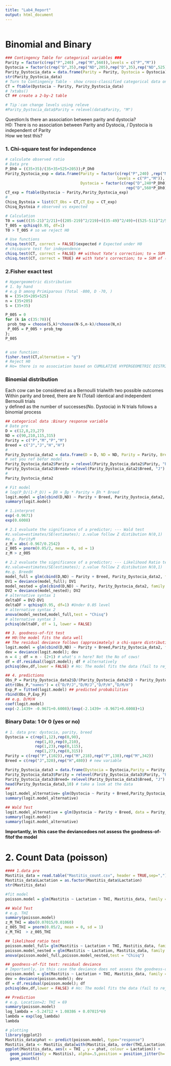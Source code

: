 ```yaml
---
title: "Lab4_Report"
output: html_document
---
```


```r

```

# Binomial and Binary  
```r
### Contingency Table for categorical variables ###
Parity = factor(c(rep("P",240) ,rep("M",560)),levels = c("P","M"))
Dystocia = factor(c(rep("D",35),rep("ND",205),rep("D",35),rep("ND",525)),levels = c("D","ND"))
Parity_Dystocia_data = data.frame(Parity = Parity, Dystocia = Dystocia) ## create data
str(Parity_Dystocia_data)
# Turn to Contingency Table - show cross-classified categorical data on two or more variables
CT = ftable(Dystocia ~ Parity, Parity_Dystocia_data)
# ?xtabs()
CT ## create a 2-by-2 table

# Tip：can change levels using releve
#Parity_Dystocia_data$Parity = relevel(data$Parity, "M") 
```

Question:Is there an association between parity and dystocia?  
H0: There is no association between Parity and Dystocia, / Dystocia is independent of Parity  
How we test this?  

### 1. Chi-square test for independence  
```r
# calculate observed ratio
# Data pre
P_Dh0 = ((35+35)/(35+35+525+205));P_Dh0
Parity_Dystocia_exp = data.frame(Parity = factor(c(rep("P",240) ,rep("M",560)),
                                                 levels = c("P","M")), 
                                 Dystocia = factor(c(rep("D",240*P_Dh0),rep("ND",240*(1-P_Dh0)),
                                                     rep("D",560*P_Dh0),rep("ND",560*(1-P_Dh0))),levels = c("D","ND")))
CT_exp = ftable(Dystocia ~ Parity,Parity_Dystocia_exp)
#
Chisq_Dystoia = list(CT_Obs = CT,CT_Exp = CT_exp)
Chisq_Dystoia # observed vs expected
```

```r
# Calculation
T0 = sum(((35-21)^2/21)+((205-219)^2/219)+((35-49)^2/49)+((525-511)^2/511))
T_005 = qchisq(0.95, df=1)
T0 > T_005 # so we reject H0
```

```r
# Use functions
chisq.test(CT, correct = FALSE)$expected # Expected under H0
# chisquare test for independence
chisq.test(CT, correct = FALSE) ## without Yate's correction; to = SUM of (O-E)2/E
chisq.test(CT, correct = TRUE) ## with Yate's correction; to = SUM of (O-E)2/E-0.5
```

### 2.Fisher exact test 
```r
# Hypergeometric distribution
# 1. by hand
# e.g D among Primiparous (Total -800, D -70, )
N = (35+35+205+525)
n = (35+205)
S = (35+35)

P_005 = 0
for (k in c(35:70)){
 prob_tmp = choose(S,k)*choose(N-S,n-k)/choose(N,n)
 P_005 = P_005 + prob_tmp
};
P_005


# use function:
fisher.test(CT,alternative = "g") 
# Reject H0
# Ho= there is no association based on CUMULATIVE HYPERGEOMETRIC DISTRIBUTION
```


### Binomial distribution  
Each cow can be considered as a Bernoulli trialwith two possible outcomes  
Within parity and breed, there are N (Total) identical and independent Bernoulli trials  
y defined as the number of successes(No. Dystocia) in N trials follows a binomial process  

```r
## categorical data :Binary response variable
# Date pre
D = c(12,8,23,27)
ND = c(90,210,115,315)
Parity = c("P","M","P","M")
Breed = c("J","J","H","H")
#
Parity_Dystocia_data2 = data.frame(D = D, ND = ND, Parity = Parity, Breed = Breed)
# set you ref befor model
Parity_Dystocia_data2$Parity = relevel(Parity_Dystocia_data2$Parity, "P")
Parity_Dystocia_data2$Breed= relevel(Parity_Dystocia_data2$Breed, "J")
#
Parity_Dystocia_data2
```

```r
# Fit model
# log(P_D/(1-P_D)) = β0 + βp * Parity + βh * Breed
logit.model = glm(cbind(D,ND) ~ Parity + Breed, Parity_Dystocia_data2, family = "binomial")
summary(logit.model)

# 1.interpret
exp(-0.9671)
exp(0.6008)

# 2.1 evaluate the significance of a predictor; --- Wald test
#z.value=estimates/SE(estimates); z.value follow Z distibution N(0,1)
#e.g. ParityM
z_M = abs(-0.967/0.2542)
z_005 = pnorm(0.05/2, mean = 0, sd = 1)
z_M > z_005

# 2.2 evaluate the significance of a predictor; --- Likelihood Ratio test
#z.value=estimates/SE(estimates); z.value follow Z distibution N(0,1)
#e.g. BreedH
model_full = glm(cbind(D,ND) ~ Parity + Breed, Parity_Dystocia_data2, family = "binomial")
DV1 = deviance(model_full); DV1
model_nested = glm(cbind(D,ND) ~ Parity, Parity_Dystocia_data2, family = "binomial")
DV2 = deviance(model_nested); DV2
# alternative syntax 1
deltaDF = DV2-DV1
deltaDF > qchisq(0.95, df=1) #Under 0.05 level
# alternative syntax 2
anova(model_nested,model_full,test = "Chisq")
# alternative syntax 3
pchisq(deltaDF, df = 1, lower = FALSE)

## 3. goodness-of-fit test
## H0:the model fits the data well
## The residual deviance follows (approximately) a chi-sqare distribution, df = (n-p)
logit.model = glm(cbind(D,ND) ~ Parity + Breed,Parity_Dystocia_data2, family = "binomial")
dev = deviance(logit.model); dev
n = 4 ; df = n - (2+1) # what's n here? Not the No of cows!
df = df.residual(logit.model); df # alternatively
pchisq(dev,df,lower = FALSE) # Ho: The model fits the data (fail to reject)

## 4. predictions
Obs_P = Parity_Dystocia_data2$D/(Parity_Dystocia_data2$D + Parity_Dystocia_data2$ND)## observed probabilities
attr(Obs_P,"names") = c("D/P/J","D/M/J","D/P/H","D/M/H")
Exp_P = fitted(logit.model) ## predicted probabilities
rbind(Obs_P,Exp_P)
## e.g. D/M/H
coef(logit.model)
exp(-2.1439+ -0.9671+0.6008)/(exp(-2.1439+ -0.9671+0.6008)+1)
```


### Binary Data: 1 0r 0 (yes or no)  
```r
# 1. data pre: dystocia, parity, breed
Dystocia = c(rep(1,12),rep(0,90),
             rep(1,8),rep(0,210),
             rep(1,23),rep(0,115),
             rep(1,27),rep(0,315))
Parity = c(rep("P",(102)),rep("M",218),rep("P",138),rep("M",342))
Breed = c(rep("J",320),rep("H",480)) # new variable

Parity_Dystocia_data3 = data.frame(Dystocia = Dystocia,Parity = Parity,Breed = Breed)
Parity_Dystocia_data3$Parity = relevel(Parity_Dystocia_data3$Parity, "P")
Parity_Dystocia_data3$Breed= relevel(Parity_Dystocia_data3$Breed, "J")
head(Parity_Dystocia_data3,10) # take a look at the data
## 
logit.model_alternative= glm(Dystocia ~ Parity + Breed,Parity_Dystocia_data3, family = "binomial")
summary(logit.model_alternative)
```

```r
## Wald Test
logit.model_alternative = glm(Dystocia ~ Parity + Breed, data = Parity_Dystocia_data3, family = "binomial")
summary(logit.model)
summary(logit.model_alternative) 
```
**Importantly, in this case the deviancedoes not assess the goodness-of-fitof the model**  

# 2. Count Data (poisson)  

```r
#### 1.data pre
Mastitis_data = read.table("Mastitis_count.csv", header = TRUE,sep=",")
Mastitis_data$Lactation = as.factor(Mastitis_data$Lactation)
str(Mastitis_data)
```

```r
#fit model
poisson.model = glm(Mastitis ~ Lactation + THI, Mastitis_data, family = "poisson")
```

```r
## Wald Test
# e.g. THI
summary(poisson.model)
z_M_THI = abs(0.07015/0.01060)
z_005_THI = pnorm(0.05/2, mean = 0, sd = 1)
z_M_THI  > z_005_THI

## likelihood ratio test
poisson.model_full= glm(Mastitis ~ Lactation + THI, Mastitis_data, family = "poisson") ## full model
poisson.model_nested = glm(Mastitis ~ Lactation, Mastitis_data, family = "poisson") ## reduced model
anova(poisson.model_full,poisson.model_nested,test = "Chisq")

## goodness-of-fit test: residual deviance
# Importantly, in this case the deviance does not assess the goodness-of-fitof the model
poisson.model = glm(Mastitis ~ Lactation + THI, Mastitis_data, family = "poisson")
dev = deviance(poisson.model); dev
df = df.residual(poisson.model); df
pchisq(dev,df,lower = FALSE) # Ho: The model fits the data (fail to reject)

## Prediction
# e.g. Location=2; THI = 69
summary(poisson.model)
log_lambda = -5.24712 + 1.08386 + 0.07015*69
lambda = exp(log_lambda)
lambda
```

```r
# plotting
library(ggplot2)
Mastitis_data$phat <- predict(poisson.model, type="response")
Mastitis_data <- Mastitis_data[with(Mastitis_data, order(THI,Lactation)),]
ggplot(Mastitis_data, aes(x = THI , y = phat, colour = Lactation)) +
  geom_point(aes(y = Mastitis), alpha=.5,position = position_jitter(h=.1)) + 
  geom_smooth()
```




